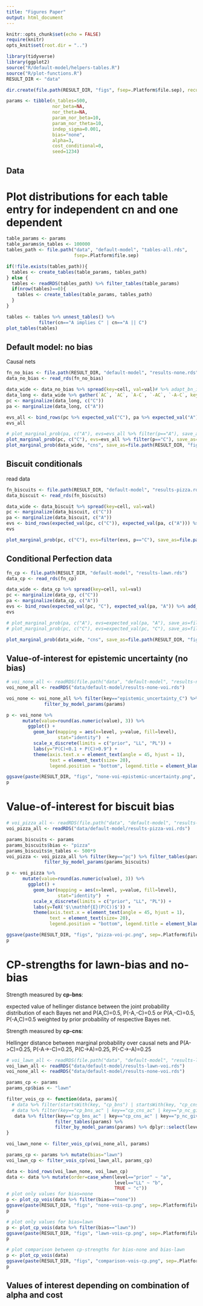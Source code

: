 ```yaml
---
title: "Figures Paper"
output: html_document
---
```


```r
knitr::opts_chunk$set(echo = FALSE)
require(knitr)
opts_knit$set(root.dir = "..")
```


```r
library(tidyverse)
library(ggplot2)
source("R/default-model/helpers-tables.R")
source("R/plot-functions.R")
RESULT_DIR <- "data"

dir.create(file.path(RESULT_DIR, "figs", fsep=.Platform$file.sep), recursive = TRUE, showWarnings = FALSE)
```


```r
params <- tibble(n_tables=500,
                 nor_beta=NA,
                 nor_theta=NA,
                 param_nor_beta=10,
                 param_nor_theta=10,
                 indep_sigma=0.001,
                 bias="none",
                 alpha=3,
                 cost_conditional=0,
                 seed=1234)
```


## Data
# Plot distributions for each table entry for independent cn and one dependent

```r
table_params <- params
table_params$n_tables <- 100000
tables_path <- file.path("data", "default-model", "tables-all.rds",
                         fsep=.Platform$file.sep)

if(!file.exists(tables_path)){
  tables <- create_tables(table_params, tables_path)
} else {
  tables <- readRDS(tables_path) %>% filter_tables(table_params)
  if(nrow(tables)==0){
    tables <- create_tables(table_params, tables_path)
  }
}

tables <- tables %>% unnest_tables() %>%
            filter(cn=="A implies C" | cn=="A || C")
plot_tables(tables)
```


## Default model: no bias

Causal nets


```r
fn_no_bias <- file.path(RESULT_DIR, "default-model", "results-none.rds")
data_no_bias <- read_rds(fn_no_bias)
```


```r
data_wide <- data_no_bias %>% spread(key=cell, val=val)# %>% adapt_bn_ids()
data_long <- data_wide %>% gather(`AC`, `AC`, `A-C`, `-AC`, `-A-C`, key=cell, val=val)
pc <- marginalize(data_long, c("C")) 
pa <- marginalize(data_long, c("A"))

evs_all <- bind_rows(pc %>% expected_val("C"), pa %>% expected_val("A")) %>% add_column(bias="none")
evs_all
```

```r
# plot_marginal_prob(pa, c("A"), evs=evs_all %>% filter(p=="A"), save_as=file.path(RESULT_DIR, "figs", "no-bias-pa.png"))
plot_marginal_prob(pc, c("C"), evs=evs_all %>% filter(p=="C"), save_as=file.path(RESULT_DIR, "figs", "none-pc.png"))
plot_marginal_prob(data_wide, "cns", save_as=file.path(RESULT_DIR, "figs", "none-cns.png"))

```


## Biscuit conditionals
read data
```r
fn_biscuits <- file.path(RESULT_DIR, "default-model", "results-pizza.rds")
data_biscuit <- read_rds(fn_biscuits)
```


```r
data_wide <- data_biscuit %>% spread(key=cell, val=val)
pc <- marginalize(data_biscuit, c("C"))
pa <- marginalize(data_biscuit, c("A"))
evs <- bind_rows(expected_val(pc, c("C")), expected_val(pa, c("A"))) %>% add_column(bias="biscuits")
evs
```


```r
plot_marginal_prob(pc, c("C"), evs=filter(evs, p=="C"), save_as=file.path(RESULT_DIR, "figs", "pizza-pc.png"))
```


## Conditional Perfection data

```r
fn_cp <- file.path(RESULT_DIR, "default-model", "results-lawn.rds")
data_cp <- read_rds(fn_cp)
```


```r
data_wide <- data_cp %>% spread(key=cell, val=val)
pc <- marginalize(data_cp, c("C")) 
pa <- marginalize(data_cp, c("A")) 
evs <- bind_rows(expected_val(pc, "C"), expected_val(pa, "A")) %>% add_column(bias="cp")
evs
```

```r
# plot_marginal_prob(pa, c("A"), evs=expected_val(pa, "A"), save_as=file.path(RESULT_DIR, "figs", "lawn-pa.png"))
# plot_marginal_prob(pc, c("C"), evs=expected_val(pc, "C"), save_as=file.path(RESULT_DIR, "figs", "lawn-pc.png"))

plot_marginal_prob(data_wide, "cns", save_as=file.path(RESULT_DIR, "figs", "lawn-cns.png"))
```

## Value-of-interest for epistemic uncertainty (no bias)

```r
# voi_none_all <- readRDS(file.path("data", "default-model", "results-none-voi-sweep.rds"))
voi_none_all <- readRDS("data/default-model/results-none-voi.rds")
```

```r
voi_none <- voi_none_all %>% filter(key=="epistemic_uncertainty_C") %>% filter_tables(params) %>%
              filter_by_model_params(params)

p <- voi_none %>% 
      mutate(value=round(as.numeric(value), 3)) %>% 
        ggplot() + 
          geom_bar(mapping = aes(x=level, y=value, fill=level),
                   stat="identity")  +
          scale_x_discrete(limits = c("prior", "LL", "PL")) +
          labs(y="P(C)<0.1 + P(C)>0.9") + 
          theme(axis.text.x = element_text(angle = 45, hjust = 1),
                text = element_text(size= 20),
                legend.position = "bottom", legend.title = element_blank(), legend.direction = "horizontal")

ggsave(paste(RESULT_DIR, "figs", "none-voi-epistemic-uncertainty.png", sep=.Platform$file.sep), p)
p
```


# Value-of-interest for biscuit bias

```r
# voi_pizza_all <- readRDS(file.path("data", "default-model", "results-pizza-voi-sweep.rds"))
voi_pizza_all <- readRDS("data/default-model/results-pizza-voi.rds")
```


```r
params_biscuits <- params
params_biscuits$bias <- "pizza"
params_biscuits$n_tables <- 500*9
voi_pizza <- voi_pizza_all %>% filter(key=="pc") %>% filter_tables(params_biscuits) %>%
              filter_by_model_params(params_biscuits)

p <- voi_pizza %>% 
      mutate(value=round(as.numeric(value), 3)) %>% 
        ggplot() + 
          geom_bar(mapping = aes(x=level, y=value, fill=level),
                   stat="identity")  +
          scale_x_discrete(limits = c("prior", "LL", "PL")) +
          labs(y=TeX('$\\mathbf{E}(P(C))$')) +
          theme(axis.text.x = element_text(angle = 45, hjust = 1),
                text = element_text(size= 20),
                legend.position = "bottom", legend.title = element_blank(), legend.direction = "horizontal")

ggsave(paste(RESULT_DIR, "figs", "pizza-voi-pc.png", sep=.Platform$file.sep), p)
p
```


# CP-strengths for lawn-bias and no-bias 

Strength measured by **cp-bns**:

expected value of hellinger distance between the joint probability distribution of each Bayes net and
P(A,C)=0.5, P(-A,-C)=0.5 or P(A,-C)=0.5, P(-A,C)=0.5
weighted by prior probability of respective Bayes net.


Strength measured by **cp-cns**:

Hellinger distance between marginal probability over causal nets and P(A->C)=0.25, P(-A->-C)=0.25, P(C->A)=0.25, P(-C->-A)=0.25


```r
# voi_lawn_all <- readRDS(file.path("data", "default-model", "results-lawn-voi-sweep.rds"))
voi_lawn_all <- readRDS("data/default-model/results-lawn-voi.rds")
voi_none_all <- readRDS("data/default-model/results-none-voi.rds")

params_cp <- params
params_cp$bias <- "lawn"
```

```r
filter_vois_cp <- function(data, params){
  # data %>% filter(startsWith(key, "cp_bns") | startsWith(key, "cp_cns") | key=="p_nc_given_na") %>% 
  # data %>% filter(key=="cp_bns_ac" | key=="cp_cns_ac" | key=="p_nc_given_na") %>% 
   data %>% filter(key=="cp_bns_ac" | key=="cp_cns_ac" | key=="p_nc_given_na") %>% 
                  filter_tables(params) %>%
                  filter_by_model_params(params) %>% dplyr::select(level, value, key, bias)
}

voi_lawn_none <- filter_vois_cp(voi_none_all, params)

params_cp <- params %>% mutate(bias="lawn")
voi_lawn_cp <- filter_vois_cp(voi_lawn_all, params_cp)

data <- bind_rows(voi_lawn_none, voi_lawn_cp)
data <- data %>% mutate(order=case_when(level=="prior" ~ "a",
                                        level=="LL" ~ "b",
                                        TRUE ~ "c"))
# plot only values for bias=none
p <- plot_cp_vois(data %>% filter(bias=="none"))
ggsave(paste(RESULT_DIR, "figs", "none-vois-cp.png", sep=.Platform$file.sep), p)
p

# plot only values for bias=lawn
p <- plot_cp_vois(data %>% filter(bias=="lawn"))
ggsave(paste(RESULT_DIR, "figs", "lawn-vois-cp.png", sep=.Platform$file.sep), p)
p

# plot comparison between cp-strengths for bias-none and bias-lawn
p <- plot_cp_vois(data)
ggsave(paste(RESULT_DIR, "figs", "comparison-vois-cp.png", sep=.Platform$file.sep), p)
p
```


## Values of interest depending on combination of alpha and cost

<!-- ```{r param-sweep, message=FALSE} -->
<!-- data <- data %>% filter(seed==1234) -->
<!-- plot_voi_alpha_cost(data, 1, "epistemic_uncertainty_C", "PL") -->

<!-- plot_voi_alpha_cost(data, 2, "biscuits_pc", "LL") -->
<!-- plot_voi_alpha_cost(data, 2, "biscuits_pc", "PL") -->

<!-- df <- data %>% filter(key=="cp-cns" | key=="cp-bns") %>% -->
<!--         filter(model_id == 1 | model_id == 3) %>% -->
<!--         separate(value, c("dir", "value"), sep="_") -->

<!-- # value of interest considering causal nets -->
<!-- plot_voi_alpha_cost(df, 1, "cp-cns", "LL") -->
<!-- plot_voi_alpha_cost(df, 1, "cp-cns", "PL") -->

<!-- plot_voi_alpha_cost(df, 3, "cp-cns", "LL") -->
<!-- plot_voi_alpha_cost(df, 3, "cp-cns", "PL") -->

<!-- # value of interest considering bayes nets -->
<!-- plot_voi_alpha_cost(df, 1, "cp-bns", "LL") -->
<!-- plot_voi_alpha_cost(df, 1, "cp-bns", "PL") -->

<!-- plot_voi_alpha_cost(df, 3, "cp-bns", "LL") -->
<!-- plot_voi_alpha_cost(df, 3, "cp-bns", "PL") -->

<!-- ``` -->


<!-- ## Douven examples -->
<!-- 1. Sundowners -->
<!-- ```{r sundowners, message=FALSE} -->
<!-- fn <- file.path(RESULT_DIR, "sundowners.rds") -->
<!-- data <- readRDS(fn) -->
<!-- data_wide <- data %>% spread(key=cell, val=val, fill = 0) -->

<!-- pr <- marginalize(data, c("R")) -->
<!-- plot_marginal_bar(pr, "R", save_as=file.path(RESULT_DIR, "figs", "sundowners-pr.png")) -->
<!-- ``` -->

<!-- 1.1 Literal Listener distributions for each utterance -->

<!-- ```{r, message=FALSE} -->
<!-- fn <- file.path(RESULT_DIR, "model-5-LL-all-utts.rds") -->
<!-- data <- readRDS(fn) -->


<!-- data_wide <- data %>% group_by(u, rowid) %>% spread(key=cell, val=val, fill=0) -->
<!-- bns <- data_wide %>% group_by(cn, RS, `-RS`, `-RS-W`, `R-SW`) %>% mutate(bn_id=group_indices()) -->


<!-- for(u in bns$u %>% unique()){ -->
<!--   df <- bns %>% filter(u== (!! u)) %>% rename(p=bn_id) %>% add_column(level="LL") -->
<!--   p <- plot_marginal_bar(df, "bns", title=u, save_as=NULL) -->
<!--   print(p) -->
<!-- } -->

<!-- ``` -->






